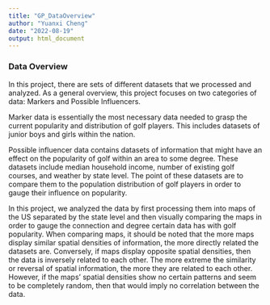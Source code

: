---
title: "GP_DataOverview"
author: "Yuanxi Cheng"
date: "2022-08-19"
output: html_document
---

### Data Overview

In this project, there are sets of different datasets that we processed and analyzed. As a general overview, this project focuses on two categories of data: Markers and Possible Influencers. 

Marker data is essentially the most necessary data needed to grasp the current popularity and distribution of golf players. This includes datasets of junior boys and girls within the nation. 

Possible influencer data contains datasets of information that might have an effect on the popularity of golf within an area to some degree. These datasets include median household income, number of existing golf courses, and weather by state level. The point of these datasets are to compare them to the population distribution of golf players in order to gauge their influence on popularity.

In this project, we analyzed the data by first processing them into maps of the US separated by the state level and then visually comparing the maps in order to gauge the connection and degree certain data has with golf popularity. When comparing maps, it should be noted that the more maps display similar spatial densities of information, the more directly related the datasets are. Conversely, if maps display opposite spatial densities, then the data is inversely related to each other. The more extreme the similarity or reversal of spatial information, the more they are related to each other. However, if the maps' spatial densities show no certain patterns and seem to be completely random, then that would imply no correlation between the data.
